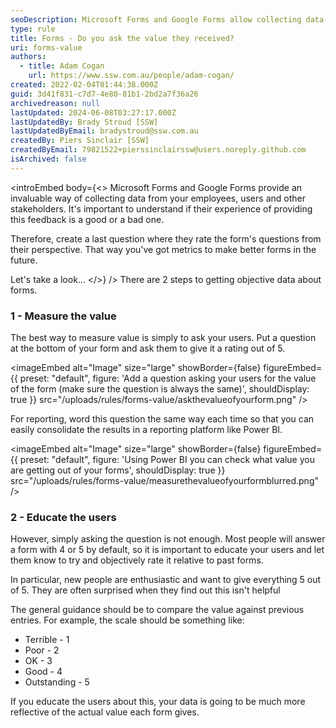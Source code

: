 ```yaml
---
seoDescription: Microsoft Forms and Google Forms allow collecting data from employees, users, and stakeholders. Measure form value by asking users to rate it out of 5, educating them to objectively compare against previous forms, and track progress using Power BI.
type: rule
title: Forms - Do you ask the value they received?
uri: forms-value
authors:
  - title: Adam Cogan
    url: https://www.ssw.com.au/people/adam-cogan/
created: 2022-02-04T01:44:38.000Z
guid: 3d41f831-c7d7-4e80-81b1-2bd2a7f36a26
archivedreason: null
lastUpdated: 2024-06-08T03:27:17.000Z
lastUpdatedBy: Brady Stroud [SSW]
lastUpdatedByEmail: bradystroud@ssw.com.au
createdBy: Piers Sinclair [SSW]
createdByEmail: 79821522+pierssinclairssw@users.noreply.github.com
isArchived: false
---
```


<introEmbed
  body={<>
Microsoft Forms and Google Forms provide an invaluable way of collecting data from your employees, users and other stakeholders. It's important to understand if their experience of providing this feedback is a good or a bad one.

Therefore, create a last question where they rate the form's questions from their perspective. That way you've got metrics to make better forms in the future.

Let's take a look...
  </>}
/>
There are 2 steps to getting objective data about forms.

### 1 - Measure the value

The best way to measure value is simply to ask your users. Put a question at the bottom of your form and ask them to give it a rating out of 5.


<imageEmbed
  alt="Image"
  size="large"
  showBorder={false}
  figureEmbed={{
    preset: "default",
    figure: 'Add a question asking your users for the value of the form (make sure the question is always the same)',
    shouldDisplay: true
  }}
  src="/uploads/rules/forms-value/askthevalueofyourform.png"
/>

For reporting, word this question the same way each time so that you can easily consolidate the results in a reporting platform like Power BI.


<imageEmbed
  alt="Image"
  size="large"
  showBorder={false}
  figureEmbed={{
    preset: "default",
    figure: 'Using Power BI you can check what value you are getting out of your forms',
    shouldDisplay: true
  }}
  src="/uploads/rules/forms-value/measurethevalueofyourformblurred.png"
/>

### 2 - Educate the users

However, simply asking the question is not enough. Most people will answer a form with 4 or 5 by default, so it is important to educate your users and let them know to try and objectively rate it relative to past forms.

In particular, new people are enthusiastic and want to give everything 5 out of 5. They are often surprised when they find out this isn't helpful

The general guidance should be to compare the value against previous entries. For example, the scale should be something like:

- Terrible - 1
- Poor - 2
- OK - 3
- Good - 4
- Outstanding - 5

If you educate the users about this, your data is going to be much more reflective of the actual value each form gives.
